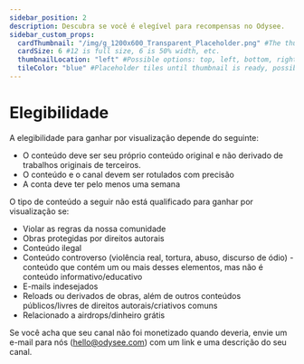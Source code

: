 ---
sidebar_position: 2
description: Descubra se você é elegível para recompensas no Odysee.
sidebar_custom_props:
  cardThumbnail: "/img/g_1200x600_Transparent_Placeholder.png" #The thumbnail on the category card.
  cardSize: 6 #12 is full size, 6 is 50% width, etc.
  thumbnailLocation: "left" #Possible options: top, left, bottom, right, none
  tileColor: "blue" #Placeholder tiles until thumbnail is ready, possible options: blue, cream, darkpurple, lightpurple, mauve, orange, pink, none
---

# Elegibilidade

A elegibilidade para ganhar por visualização depende do seguinte:

- O conteúdo deve ser seu próprio conteúdo original e não derivado de trabalhos originais de terceiros.
- O conteúdo e o canal devem ser rotulados com precisão
- A conta deve ter pelo menos uma semana

O tipo de conteúdo a seguir não está qualificado para ganhar por visualização se:

- Violar as regras da nossa comunidade
- Obras protegidas por direitos autorais
- Conteúdo ilegal
- Conteúdo controverso (violência real, tortura, abuso, discurso de ódio) - conteúdo que contém um ou mais desses elementos, mas não é conteúdo informativo/educativo
- E-mails indesejados
- Reloads ou derivados de obras, além de outros conteúdos públicos/livres de direitos autorais/criativos comuns
- Relacionado a airdrops/dinheiro grátis

Se você acha que seu canal não foi monetizado quando deveria, envie um e-mail para nós (hello@odysee.com) com um link e uma descrição do seu canal.
